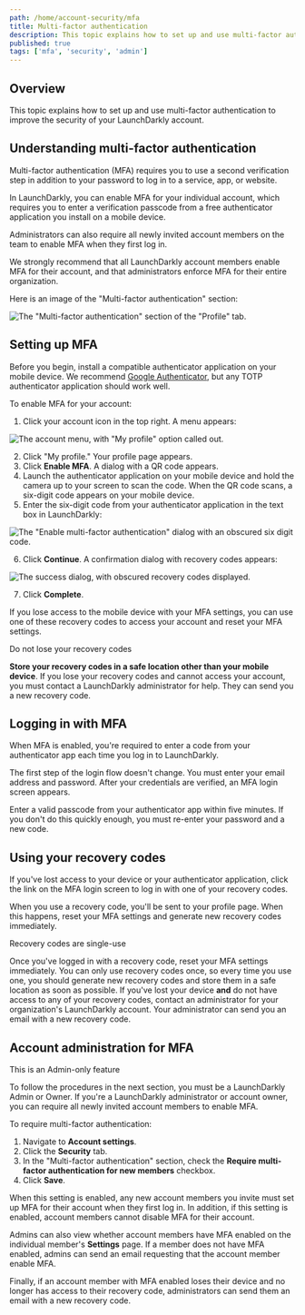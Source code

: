 ```yaml
---
path: /home/account-security/mfa
title: Multi-factor authentication
description: This topic explains how to set up and use multi-factor authentication to improve the security of your LaunchDarkly account.
published: true
tags: ['mfa', 'security', 'admin']
---
```


## Overview

This topic explains how to set up and use multi-factor authentication to improve the security of your LaunchDarkly account.

## Understanding multi-factor authentication

Multi-factor authentication (MFA) requires you to use a second verification step in addition to your password to log in to a service, app, or website.

In LaunchDarkly, you can enable MFA for your individual account, which requires you to enter a verification passcode from a free authenticator application you install on a mobile device.

Administrators can also require all newly invited account members on the team to enable MFA when they first log in.

We strongly recommend that all LaunchDarkly account members enable MFA for their account, and that administrators enforce MFA for their entire organization.

Here is an image of the "Multi-factor authentication" section:

![The "Multi-factor authentication" section of the "Profile" tab.](mfa.png)

## Setting up MFA

Before you begin, install a compatible authenticator application on your mobile device. We recommend [Google Authenticator](https://support.google.com/accounts/answer/1066447?hl=en), but any TOTP authenticator application should work well.

To enable MFA for your account:

1. Click your account icon in the top right. A menu appears:

![The account menu, with "My profile" option called out.](account-menu-my-profile.png)

2. Click "My profile." Your profile page appears.
3. Click **Enable MFA**. A dialog with a QR code appears.
4. Launch the authenticator application on your mobile device and hold the camera up to your screen to scan the code. When the QR code scans, a six-digit code appears on your mobile device.
5. Enter the six-digit code from your authenticator application in the text box in LaunchDarkly:

![The "Enable multi-factor authentication" dialog with an obscured six digit code.](mfa-qr.png)<br/>

6. Click **Continue**. A confirmation dialog with recovery codes appears:

![The success dialog, with obscured recovery codes displayed.](mfa-recovery-codes.png)

7. Click **Complete**.

If you lose access to the mobile device with your MFA settings, you can use one of these recovery codes to access your account and reset your MFA settings.

<Callout intent="alert">
<CalloutTitle>Do not lose your recovery codes</CalloutTitle>
<CalloutDescription>

**Store your recovery codes in a safe location other than your mobile device**. If you lose your recovery codes and cannot access your account, you must contact a LaunchDarkly administrator for help. They can send you a new recovery code.

</CalloutDescription>
</Callout>

## Logging in with MFA

When MFA is enabled, you're required to enter a code from your authenticator app each time you log in to LaunchDarkly.

The first step of the login flow doesn't change. You must enter your email address and password. After your credentials are verified, an MFA login screen appears.

Enter a valid passcode from your authenticator app within five minutes. If you don't do this quickly enough, you must re-enter your password and a new code.

## Using your recovery codes

If you've lost access to your device or your authenticator application, click the link on the MFA login screen to log in with one of your recovery codes.

When you use a recovery code, you'll be sent to your profile page. When this happens, reset your MFA settings and generate new recovery codes immediately.

<Callout intent="alert">
<CalloutTitle>Recovery codes are single-use</CalloutTitle>
<CalloutDescription>

Once you've logged in with a recovery code, reset your MFA settings immediately. You can only use recovery codes once, so every time you use one, you should generate new recovery codes and store them in a safe location as soon as possible. If you've lost your device **and** do not have access to any of your recovery codes, contact an administrator for your organization's LaunchDarkly account. Your administrator can send you an email with a new recovery code.

</CalloutDescription>
</Callout>

## Account administration for MFA

<Callout intent="info">
<CalloutTitle>This is an Admin-only feature</CalloutTitle>
<CalloutDescription>

To follow the procedures in the next section, you must be a LaunchDarkly Admin or Owner. If you're a LaunchDarkly administrator or account owner, you can require all newly invited account members to enable MFA.

</CalloutDescription>
</Callout>

To require multi-factor authentication:

1. Navigate to **Account settings**.
2. Click the **Security** tab.
3. In the "Multi-factor authentication" section, check the **Require multi-factor authentication for new members** checkbox.
4. Click **Save**.

When this setting is enabled, any new account members you invite must set up MFA for their account when they first log in. In addition, if this setting is enabled, account members cannot disable MFA for their account.

Admins can also view whether account members have MFA enabled on the individual member's **Settings** page. If a member does not have MFA enabled, admins can send an email requesting that the account member enable MFA.

Finally, if an account member with MFA enabled loses their device and no longer has access to their recovery code, administrators can send them an email with a new recovery code.
